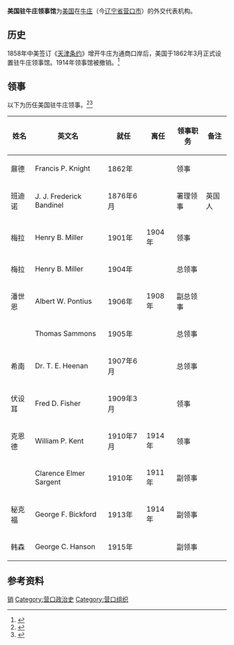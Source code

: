 '''美国驻牛庄领事馆'''为[[美国|美国]]在[[牛庄|牛庄]]（今[[辽宁省|辽宁省]][[营口市|营口市]]）的外交代表机构。

== 历史 ==
1858年中美签订《[[天津条约|天津条约]]》增开牛庄为通商口岸后，美国于1862年3月正式设置驻牛庄领事馆。1914年领事馆被撤销。<ref>{{cite book|title=《中美使領關係建制史 (1786-1994)》|author=黃剛|publisher=臺灣商務印書館|year=1995}}</ref>

== 领事 ==
以下为历任美国驻牛庄领事。<ref>{{en}}{{cite web|url=http://politicalgraveyard.com/geo/ZZ/CH-consuls.html|title=U.S. consular officials in China|publisher=''The Political Graveyard''|access-date=2011-09-01|archive-date=2021-04-19|archive-url=https://web.archive.org/web/20210419220504/https://politicalgraveyard.com/geo/ZZ/CH-consuls.html|dead-url=no}}</ref><ref>{{cite book|title=《清季中外使领年表》|author=中国第一历史档案馆、福建师范大学历史系|publisher=中华书局|year=1985}}</ref>

{| class="wikitable" 
|- 
! 姓名
! 英文名
! 就任
! 离任
! 领事职务
! 备注
|-
| 鼐德 || Francis P. Knight || 1862年 || || 领事 ||
|-
| 班迪诺 || J. J. Frederick Bandinel || 1876年6月 || || 署理领事 || 英国人
|-
| 梅拉 || Henry B. Miller || 1901年 || 1904年 || 领事 ||
|-
| 梅拉 || Henry B. Miller || 1904年 || || 总领事 ||
|-
| 潘世恩 || Albert W. Pontius || 1906年 || 1908年 || 副总领事 ||
|-
| {{tsl|en|Thomas Sammons (consul)|萨门司}} || Thomas Sammons || 1905年 || || 总领事 ||
|-
| 希南 || Dr. T. E. Heenan || 1907年6月 || || 总领事 ||
|-
| 伏设耳 || Fred D. Fisher || 1909年3月 || || 领事 ||
|-
| 克恩德 || William P. Kent || 1910年7月 || 1914年 || 领事 ||
|-
| || Clarence Elmer Sargent || 1910年 || 1911年 || 副领事 ||
|-
| 秘克福 || George F. Bickford || 1913年 || 1914年 || 副领事 ||
|-
| 韩森 || George C. Hanson || 1915年 || || 副领事 ||
|}

== 参考资料 ==
{{Reflist}}

{{美国驻华使领馆}}

[[Category:美國駐華使領館|销]]
[[Category:营口政治史|Category:营口政治史]]
[[Category:营口组织|Category:营口组织]]